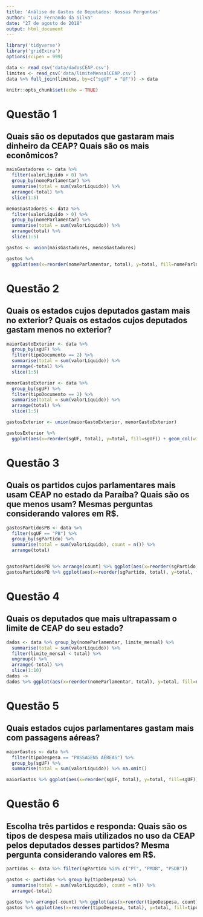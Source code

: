```yaml
---
title: 'Análise de Gastos de Deputados: Nossas Perguntas'
author: "Luiz Fernando da Silva"
date: "27 de agosto de 2018"
output: html_document
---
```


```r
library('tidyverse')
library('gridExtra')
options(scipen = 999)
```
```r
data <- read_csv('data/dadosCEAP.csv')
limites <- read_csv('data/limiteMensalCEAP.csv')
data %>% full_join(limites, by=c("sgUF" = "UF")) -> data
```



```r
knitr::opts_chunk$set(echo = TRUE)
```

# Questão 1
## Quais são os deputados que gastaram mais dinheiro da CEAP? Quais são os mais econômicos?
```r
maisGastadores <- data %>%
  filter(valorLíquido > 0) %>%
  group_by(nomeParlamentar) %>% 
  summarise(total = sum(valorLíquido)) %>% 
  arrange(-total) %>% 
  slice(1:5)

menosGastadores <- data %>%
  filter(valorLíquido > 0) %>%
  group_by(nomeParlamentar) %>% 
  summarise(total = sum(valorLíquido)) %>% 
  arrange(total) %>% 
  slice(1:5)

gastos <- union(maisGastadores, menosGastadores)

gastos %>% 
  ggplot(aes(x=reorder(nomeParlamentar, total), y=total, fill=nomeParlamentar)) + geom_col(width = 0.7, show.legend = FALSE) + coord_flip() + labs(x="Nome do Parlamentar", y="Total gasto")
```

# Questão 2
## Quais os estados cujos deputados gastam mais no exterior? Quais os estados cujos deputados gastam menos no exterior?
```r
maiorGastoExterior <- data %>% 
  group_by(sgUF) %>%
  filter(tipoDocumento == 2) %>% 
  summarise(total = sum(valorLíquido)) %>%
  arrange(-total) %>%
  slice(1:5)

menorGastoExterior <- data %>% 
  group_by(sgUF) %>%
  filter(tipoDocumento == 2) %>% 
  summarise(total = sum(valorLíquido)) %>%
  arrange(total) %>%
  slice(1:5)

gastosExterior <- union(maiorGastoExterior, menorGastoExterior)

gastosExterior %>% 
  ggplot(aes(x=reorder(sgUF, total), y=total, fill=sgUF)) + geom_col(width = 0.7, show.legend = FALSE) + coord_flip() + labs(x="Sigla do estado", y="Total gasto")
```

# Questão 3
## Quais os partidos cujos parlamentares mais usam CEAP no estado da Paraíba? Quais são os que menos usam? Mesmas perguntas considerando valores em R$.
```r
gastosPartidosPB <- data %>% 
  filter(sgUF == "PB") %>%
  group_by(sgPartido) %>%
  summarise(total = sum(valorLíquido), count = n()) %>%
  arrange(total)


gastosPartidosPB %>% arrange(count) %>% ggplot(aes(x=reorder(sgPartido, count), y=count, fill=sgPartido)) + geom_col(width = 0.7, show.legend = FALSE) + coord_flip() + labs(x="Partido", y="Gasto total")
gastosPartidosPB %>% ggplot(aes(x=reorder(sgPartido, total), y=total, fill=sgPartido)) + geom_col(width = 0.7, show.legend = FALSE) + coord_flip() + labs(x="Partido", y="Gasto total")
```

# Questão 4
## Quais os deputados que mais ultrapassam o limite de CEAP do seu estado?
```r
dados <- data %>% group_by(nomeParlamentar, limite_mensal) %>%
  summarise(total = sum(valorLíquido)) %>%
  filter(limite_mensal < total) %>%
  ungroup() %>%
  arrange(-total) %>%
  slice(1:10)
dados -> 
dados %>% ggplot(aes(x=reorder(nomeParlamentar, total), y=total, fill=nomeParlamentar)) + geom_col(width = 0.7, show.legend = FALSE) + coord_flip() + labs(x="Nome do parlamentar", y="Total gasto")
```


# Questão 5
## Quais estados cujos parlamentares gastam mais com passagens aéreas?
```r
maiorGastos <- data %>%
  filter(tipoDespesa == "PASSAGENS AÉREAS") %>%
  group_by(sgUF) %>%
  summarise(total = sum(valorLíquido)) %>% na.omit()

maiorGastos %>% ggplot(aes(x=reorder(sgUF, total), y=total, fill=sgUF)) + geom_col(width = 0.7, show.legend = FALSE) + coord_flip() + labs(x="Estado", y="Gasto total")
```

# Questão 6
## Escolha três partidos e responda: Quais são os tipos de despesa mais utilizados no uso da CEAP pelos deputados desses partidos? Mesma pergunta considerando valores em R$.
```r
partidos <- data %>% filter(sgPartido %in% c("PT", "PMDB", "PSDB"))

gastos <- partidos %>% group_by(tipoDespesa) %>%
  summarise(total = sum(valorLíquido), count = n()) %>%
  arrange(-total)

gastos %>% arrange(-count) %>% ggplot(aes(x=reorder(tipoDespesa, count), y=count, fill=tipoDespesa)) + geom_col(width = 0.7, show.legend = FALSE) + coord_flip() + labs(x="Tipo de Despesa", y="Quantidade de despesas")
gastos %>% ggplot(aes(x=reorder(tipoDespesa, total), y=total, fill=tipoDespesa)) + geom_col(width = 0.7, show.legend = FALSE) + coord_flip() + labs(x="Tipo de Despesa", y="Gasto total")
```


